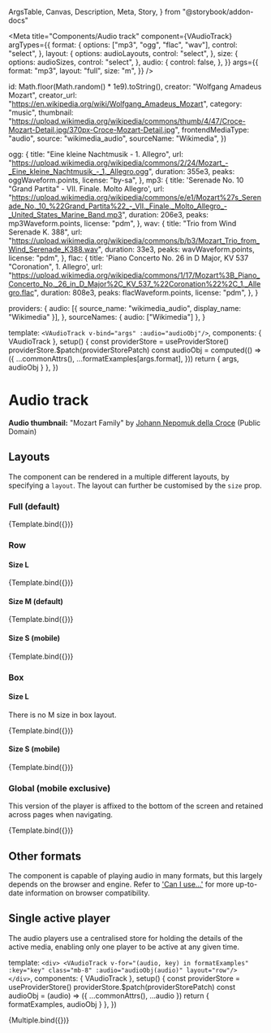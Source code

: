   ArgsTable,
  Canvas,
  Description,
  Meta,
  Story,
} from "@storybook/addon-docs"



<Meta
  title="Components/Audio track"
  component={VAudioTrack}
  argTypes={{
    format: {
      options: ["mp3", "ogg", "flac", "wav"],
      control: "select",
    },
    layout: {
      options: audioLayouts,
      control: "select",
    },
    size: {
      options: audioSizes,
      control: "select",
    },
    audio: {
      control: false,
    },
  }}
  args={{
    format: "mp3",
    layout: "full",
    size: "m",
  }}
/>

  id: Math.floor(Math.random() * 1e9).toString(),
  creator: "Wolfgang Amadeus Mozart",
  creator_url: "https://en.wikipedia.org/wiki/Wolfgang_Amadeus_Mozart",
  category: "music",
  thumbnail:
    "https://upload.wikimedia.org/wikipedia/commons/thumb/4/47/Croce-Mozart-Detail.jpg/370px-Croce-Mozart-Detail.jpg",
  frontendMediaType: "audio",
  source: "wikimedia_audio",
  sourceName: "Wikimedia",
})

  ogg: {
    title: "Eine kleine Nachtmusik - 1. Allegro",
    url: "https://upload.wikimedia.org/wikipedia/commons/2/24/Mozart_-_Eine_kleine_Nachtmusik_-_1._Allegro.ogg",
    duration: 355e3,
    peaks: oggWaveform.points,
    license: "by-sa",
  },
  mp3: {
    title: 'Serenade No. 10 "Grand Partita" - VII. Finale. Molto Allegro',
    url: "https://upload.wikimedia.org/wikipedia/commons/e/e1/Mozart%27s_Serenade_No._10_%22Grand_Partita%22_-_VII._Finale._Molto_Allegro_-_United_States_Marine_Band.mp3",
    duration: 206e3,
    peaks: mp3Waveform.points,
    license: "pdm",
  },
  wav: {
    title: "Trio from Wind Serenade K. 388",
    url: "https://upload.wikimedia.org/wikipedia/commons/b/b3/Mozart_Trio_from_Wind_Serenade_K388.wav",
    duration: 33e3,
    peaks: wavWaveform.points,
    license: "pdm",
  },
  flac: {
    title: 'Piano Concerto No. 26 in D Major, KV 537 "Coronation", 1. Allegro',
    url: "https://upload.wikimedia.org/wikipedia/commons/1/17/Mozart%3B_Piano_Concerto_No._26_in_D_Major%2C_KV_537_%22Coronation%22%2C_1._Allegro.flac",
    duration: 808e3,
    peaks: flacWaveform.points,
    license: "pdm",
  },
}

  providers: {
    audio: [{ source_name: "wikimedia_audio", display_name: "Wikimedia" }],
  },
  sourceNames: { audio: ["Wikimedia"] },
}

  template: `<VAudioTrack v-bind="args" :audio="audioObj"/>`,
  components: { VAudioTrack },
  setup() {
    const providerStore = useProviderStore()
    providerStore.$patch(providerStorePatch)
    const audioObj = computed(() => ({
      ...commonAttrs(),
      ...formatExamples[args.format],
    }))
    return { args, audioObj }
  },
})

# Audio track

<Description of={VAudioTrack} />

<ArgsTable of={VAudioTrack} />

**Audio thumbnail:** "Mozart Family" by
[Johann Nepomuk della Croce](https://en.wikipedia.org/wiki/Johann_Nepomuk_della_Croce)
(Public Domain)

## Layouts

The component can be rendered in a multiple different layouts, by specifying a
`layout`. The layout can further be customised by the `size` prop.

### Full (default)

<Canvas>
  <Story name="Full">{Template.bind({})}</Story>
</Canvas>

### Row

#### Size L

<Canvas>
  <Story
    name="Row (large)"
    args={{
      layout: "row",
      size: "l",
    }}
  >
    {Template.bind({})}
  </Story>
</Canvas>

#### Size M (default)

<Canvas>
  <Story
    name="Row (medium)"
    args={{
      layout: "row",
      // size: 'm', (default)
    }}
  >
    {Template.bind({})}
  </Story>
</Canvas>

#### Size S (mobile)

<Canvas>
  <Story
    name="Row (small)"
    args={{
      layout: "row",
      size: "s",
    }}
    parameters={{
      viewport: { defaultViewport: "sm" },
    }}
  >
    {Template.bind({})}
  </Story>
</Canvas>

### Box

#### Size L

There is no M size in box layout.

<Canvas>
  <Story
    name="Box (large)"
    args={{
      layout: "box",
      size: "l",
    }}
  >
    {Template.bind({})}
  </Story>
</Canvas>

#### Size S (mobile)

<Canvas>
  <Story
    name="Box (small)"
    args={{
      layout: "box",
      size: "s",
    }}
    parameters={{
      viewport: { defaultViewport: "sm" },
    }}
  >
    {Template.bind({})}
  </Story>
</Canvas>

### Global (mobile exclusive)

This version of the player is affixed to the bottom of the screen and retained
across pages when navigating.

<Canvas>
  <Story
    name="Global"
    args={{
      layout: "global",
    }}
    parameters={{
      viewport: { defaultViewport: "sm" },
    }}
  >
    {Template.bind({})}
  </Story>
</Canvas>

## Other formats

The component is capable of playing audio in many formats, but this largely
depends on the browser and engine. Refer to
['Can I use...'](https://caniuse.com/?search=audio%20format) for more up-to-date
information on browser compatibility.

## Single active player

The audio players use a centralised store for holding the details of the active
media, enabling only one player to be active at any given time.

  template: `
    <div>
      <VAudioTrack
        v-for="(audio, key) in formatExamples"
        :key="key"
        class="mb-8"
        :audio="audioObj(audio)"
        layout="row"/>
    </div>
  `,
  components: { VAudioTrack },
  setup() {
    const providerStore = useProviderStore()
    providerStore.$patch(providerStorePatch)
    const audioObj = (audio) => ({ ...commonAttrs(), ...audio })
    return { formatExamples, audioObj }
  },
})

<Canvas>
  <Story name="Multiple">{Multiple.bind({})}</Story>
</Canvas>
